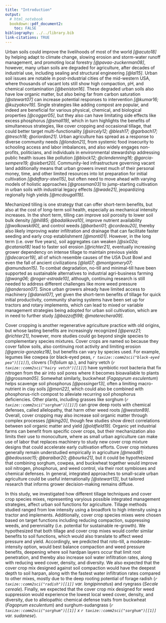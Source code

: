 ```yaml
---
title: "Introduction"
output: 
  # html_notebook
  bookdown::pdf_document2: 
    toc: FALSE
bibliography: ../../library.bib
link-citations: TRUE
---
```



<!-- # Outline -->

<!-- - urban soils -->
<!-- - tilling -->
<!-- - cover cropping [mixes] -->
<!-- - this study -->


Urban soils could improve the livelihoods of most of the world *[@acuto18]* by helping adapt to climate change, slowing erosion and storm-water runoff management, and promoting local forestry *[@pavao-zuckerman08]*, however, many urban soils are degraded for agriculture, after decades of industrial use, including sealing and structural engineering *[@lal15]*.
Urban soil issues are notable in post-industrial cities of the mid-western USA, where thousands of vacant lots still show high compaction, pH, and chemical contamination *[@beniston16]*.
These degraded urban soils also have low organic matter, but also being far from carbon saturation *[@stewart07]* can increase potential responses to intervention *[@kumar16; @kuzyakov19]*.
Single strategies like adding compost are popular, and indeed are beneficial for various physical, chemical, and biological properties *[@cogger05]*, but they also can have limitating side effects like excess phosphorus *[@small19]*, which in turn highlights the benefits of simultaneous strategies, like cover cropping and occasional tillage, that could better target multi-functionality *[@sircely12; @blesh17; @garbach17; @tresch18; @oriordan21]*.
Urban agriculture has spread as a response to diverse community needs *[@london21]*, from systemic food insecurity to schooling access and labor imbalances, and also widely engages non-profits, politicians, and individuals in environmental stewardship addressing public health issues like pollution *[@block12; @clendenning16; @garcia-sempere19; @siebert20]*. 
Community-led infrastructure governing vacant land additionally means that urban growers invest much of their personal money, time, and other limited resources into lot preparation for initial cultivation *[@daftary-steel15]*, 
but often need to move ahead with varying models of holistic approaches *[@grossman03]* to jump-starting cultivation in urban soils with industrial legacy effects *[@wade21]*, jeopardizing regionally high yields *[@mcdougall19]*.

Mechanized tilling is one strategy that can offer short-term benefits, but also at the cost of long-term soil health, especially as mechanical intensity increases.
In the short term, tilling can improve soil porosity to lower soil bulk density *[@hill85; @badalikova10]*, improve nutrient availability *[@wolkowski90]*, and control weeds *[@barberi01; @cordeau20]*, thereby also likely improving water infiltration and drainage that can facilitate faster seeding and early crop establishment *[@monti01]*.
However, in the long term (i.e. over five years), soil aggregates can weaken *[@six02a; @catania18]* lead to faster soil erosion *[@richter21]*, eventually increasing grower dependency on intense tillage to maintain previous yields *[@decarcer19]*, all of which resemble causes of the USA Dust Bowl and even the fall of ancient civilizations *[@lal07; @montgomery07; @amundson15]*.
To combat degradation, no-till and minimal-till have been supported as sustainable alternatives to industrial agri-business farming *[@wang06; @roger-estrade10]*, although, continuing research is still needed to address different challenges like more weed pressure *[@anderson07]*.
Since urban growers already have limited access to machinery *[@daniel07]*, yet given the short-term benefits of tillage for quick initial productivity, community sharing systems have been set up for tractors and rotary implements, which can lead to mixed or variable management strategies being adopted for urban soil cultivation, which are in need to further study *[@bazzoffi98; @materechera09]*.

Cover cropping is another regenerative agriculture practice with old origins, but whose lasting benefits are increasingly recognized *[@perez21; @richter21]*, however, more studies could go beyond single species to complementary species mixtures.
Cover crops are named so because they cover fallow soils, also continuing root activity and limiting erosion *[@garcia-gonzalez18]*, but benefits can vary by species used.
For example, legumes like cowpea (or black-eyed peas, *`r taxize::comm2sci("black-eyed pea")[[1]]`*), clovers (*Trifolium sp.*), and hairy vetch (*`r taxize::comm2sci("hairy vetch")[[1]]`*) have symbiotic root bacteria that fix nitrogen from the air into soil pores where it becomes bioavailable to plants *[@grossman05]*.
Somewhat similarly, buckwheat (*Fagopyrum esculentum*) helps scavenge soil phosphorus *[@possinger13]*, often a limiting macro-nutrient in clay soils *[@mori22]*, which could also be combined with phosphorus-rich compost to alleviate recurring soil phosphorus deficiencies.
Other plants, including grasses like sorghum (*`r taxize::comm2sci("sorghum")[[1]]`*) can grow deep roots with chemical defenses, called allelopathy, that harm other weed roots *[@weston89]*.
Overall, cover cropping may also increase soil organic matter through complex processes *[@king20]*, though few studies show direct correlations between soil organic matter and yield *[@oldfield19]*.
Organic yet industrial farms can benefit from specific cover crops, but their mechanization also limits their use to monoculture, where as small urban agriculture can make use of labor that replaces machinery to study new cover crop mixture designs that could accelerate early cultivation efforts.
Cover crop mixtures generally remain understudied empirically in agriculture *[@mead81; @bedoussac15; @baraibar20; @bourke21]*, but it could be hypothesized that combining sorghum, cowpea, and buckwheat together would improve soil nitrogen, phosphorus, and weed control, via their root symbioses and chemical defenses.
In general, integrated approaches to small-scale urban agriculture could be useful internationally *[@stewart13]*, but tailored research that informs grower decision-making remains diffuse.

In this study, we investigated how different tillage techniques and cover crop species mixes, representing varyious possible integrated management strategies, affect urban soil functions for agriculture.
Tillage methods studied ranged from low intensity using a broadfork to high intensity using a tractor and implements. 
Additionally, cover crop species mixes were chosen based on target functions including reducing compaction, suppressing weeds, and perenniality (i.e. potential for sustainable re-growth). 
We hypothesized that both tillage and cover crop mixes would confer similar benefits to soil functions, which would also translate to affect weed pressure and yield.
Accordingly, we predicted that roto-till, a moderate-intensity option, would best balance compaction and weed pressure benefits, deepening where soil hardpan layers occur that limit root penetration, and thereby also increase soil water infiltration rates, along with reducing weed cover, density, and diversity. 
We also expected that the cover crop mix designed against soil compaction would have the deepest depth to soil harpan, along with the fastest water infiltration rates compared to other mixes, mostly due to the deep rooting potential of forage radish (*`r taxize::comm2sci("radish")[[1]]` var. longipinnatus*) and ryegrass (*Secale cereale*).
Finally, we expected that the cover crop mix designed for weed suppression would experience the lowest local weed cover, density, and diversity, due to allelopathic chemical defense traits from buckwheat (*Fagoprum esculentum*) and surghum-sudangrass (*`r taxize::comm2sci("sorghum")[[1]]` x `r taxize::comm2sci("sorghum")[[1]]` var. sudanese*).
